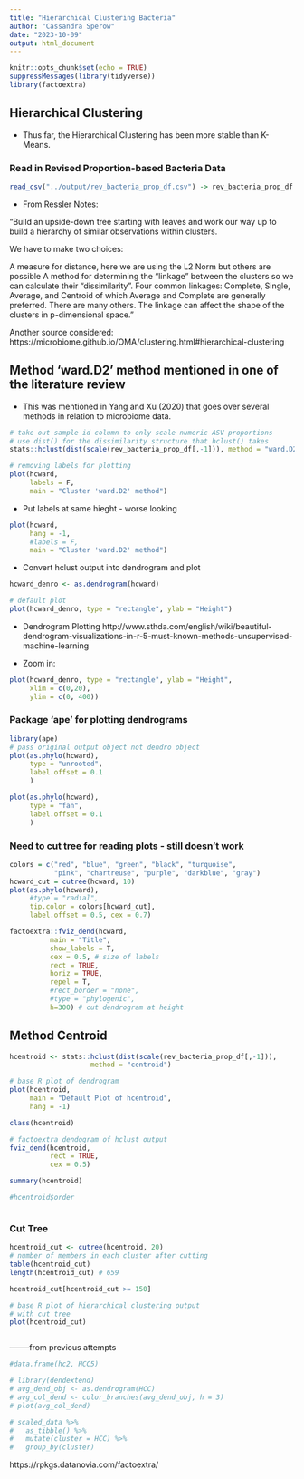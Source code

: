 ```yaml
---
title: "Hierarchical Clustering Bacteria"
author: "Cassandra Sperow"
date: "2023-10-09"
output: html_document
---
```


```r
knitr::opts_chunk$set(echo = TRUE)
suppressMessages(library(tidyverse))
library(factoextra)
```


## Hierarchical Clustering

- Thus far, the Hierarchical Clustering has been more stable than K-Means.

### Read in Revised Proportion-based Bacteria Data
```r
read_csv("../output/rev_bacteria_prop_df.csv") -> rev_bacteria_prop_df
```


- From Ressler Notes: 

"Build an upside-down tree starting with 
 leaves and work our way up to build a hierarchy of similar observations within clusters.

We have to make two choices:

A measure for distance, here we are using the L2
 Norm but others are possible
A method for determining the “linkage” between the clusters so we can calculate their “dissimilarity”.
Four common linkages: Complete, Single, Average, and Centroid of which Average and Complete are generally preferred.
There are many others.
The linkage can affect the shape of the clusters in p-dimensional 
 space."
 

Another source considered: https://microbiome.github.io/OMA/clustering.html#hierarchical-clustering

## Method 'ward.D2' method mentioned in one of the literature review
- This was mentioned in Yang and Xu (2020) that goes over several methods in relation to microbiome data.
```r
# take out sample id column to only scale numeric ASV proportions
# use dist() for the dissimilarity structure that hclust() takes
stats::hclust(dist(scale(rev_bacteria_prop_df[,-1])), method = "ward.D2") -> hcward
```




```r
# removing labels for plotting
plot(hcward, 
     labels = F, 
     main = "Cluster 'ward.D2' method")
```
- Put labels at same hieght - worse looking
```r
plot(hcward, 
     hang = -1, 
     #labels = F, 
     main = "Cluster 'ward.D2' method")
```

- Convert hclust output into dendrogram and plot
```r
hcward_denro <- as.dendrogram(hcward)

# default plot
plot(hcward_denro, type = "rectangle", ylab = "Height")
```

- Dendrogram Plotting
http://www.sthda.com/english/wiki/beautiful-dendrogram-visualizations-in-r-5-must-known-methods-unsupervised-machine-learning

- Zoom in:
```r
plot(hcward_denro, type = "rectangle", ylab = "Height",
     xlim = c(0,20), 
     ylim = c(0, 400))
```

### Package 'ape' for plotting dendrograms
```r
library(ape)
# pass original output object not dendro object
plot(as.phylo(hcward),
     type = "unrooted",
     label.offset = 0.1
     )

plot(as.phylo(hcward),
     type = "fan",
     label.offset = 0.1
     )
```
### Need to cut tree for reading plots - still doesn't work
```r
colors = c("red", "blue", "green", "black", "turquoise", 
           "pink", "chartreuse", "purple", "darkblue", "gray")
hcward_cut = cutree(hcward, 10)
plot(as.phylo(hcward), 
     #type = "radial", 
     tip.color = colors[hcward_cut],
     label.offset = 0.5, cex = 0.7)
```


```r
factoextra::fviz_dend(hcward, 
          main = "Title",
          show_labels = T, 
          cex = 0.5, # size of labels
          rect = TRUE, 
          horiz = TRUE, 
          repel = T,
          #rect_border = "none",
          #type = "phylogenic",
          h=300) # cut dendrogram at height 
```




## Method Centroid
```r
hcentroid <- stats::hclust(dist(scale(rev_bacteria_prop_df[,-1])), 
                    method = "centroid")
```

```r
# base R plot of dendrogram
plot(hcentroid, 
     main = "Default Plot of hcentroid", 
     hang = -1)

class(hcentroid)
```

```r
# factoextra dendogram of hclust output
fviz_dend(hcentroid, 
          rect = TRUE, 
          cex = 0.5)

summary(hcentroid)

#hcentroid$order
```

```r

```

### Cut Tree 
```r
hcentroid_cut <- cutree(hcentroid, 20)
# number of members in each cluster after cutting
table(hcentroid_cut)
length(hcentroid_cut) # 659
```


```r
hcentroid_cut[hcentroid_cut >= 150]
```

```r
# base R plot of hierarchical clustering output
# with cut tree
plot(hcentroid_cut)
```

```r

```


--------from previous attempts
```r
#data.frame(hc2, HCC5)
```

```r
# library(dendextend)
# avg_dend_obj <- as.dendrogram(HCC)
# avg_col_dend <- color_branches(avg_dend_obj, h = 3)
# plot(avg_col_dend)
```

```r

# scaled_data %>% 
#   as_tibble() %>% 
#   mutate(cluster = HCC) %>% 
#   group_by(cluster)
```


https://rpkgs.datanovia.com/factoextra/




